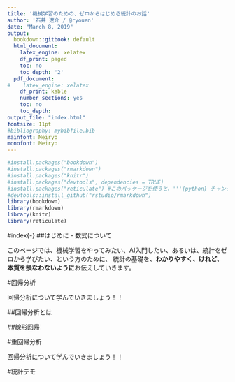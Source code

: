 ```yaml
---
title: '機械学習のための、ゼロからはじめる統計のお話'
author: '石井 遼介 / @ryouen'
date: "March 8, 2019"
output:
  bookdown::gitbook: default
  html_document:  
    latex_engine: xelatex
    df_print: paged
    toc: no
    toc_depth: '2'
  pdf_document:
#    latex_engine: xelatex
    df_print: kable
    number_sections: yes
    toc: no
    toc_depth: 
output_file: "index.html"
fontsize: 11pt
#bibliography: mybibfile.bib
mainfont: Meiryo
monofont: Meiryo
---
```



```r
#install.packages("bookdown")
#install.packages("rmarkdown")
#install.packages("knitr")
#install.packages("devtools", dependencies = TRUE)
#install.packages("reticulate") #このパッケージを使うと、'''{python} チャンクでPythonを実行する時、チャンクをまたいだ処理も可能になる
#devtools::install_github("rstudio/rmarkdown")
library(bookdown)
library(rmarkdown)
library(knitr)
library(reticulate)
```

#index{-}
##はじめに - 数式について

このページでは、機械学習をやってみたい、AI入門したい、あるいは、統計をゼロから学びたい、という方のために、
統計の基礎を、**わかりやすく、けれど、本質を損なわないように**お伝えしていきます。






#回帰分析

回帰分析について学んでいきましょう！！


##回帰分析とは

##線形回帰

#重回帰分析

回帰分析について学んでいきましょう！！

#統計デモ
